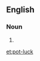 ==English==

===Noun===
{{head|en|noun}}

# {{attributive of|pot luck|lang=en|nodot=1}}

[[et:pot-luck]]